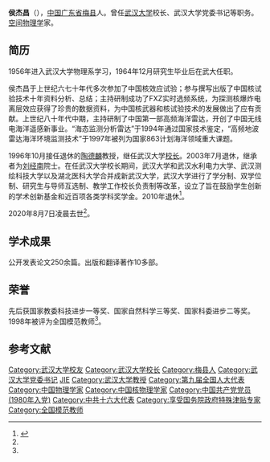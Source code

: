 {{Infobox_officeholder
|name = 侯杰昌
|birth_date = 1937年11月
|birth_place = {{CHN-1928}}[[廣東省_(中華民國)|广东省]][[梅县区|梅县]]
|death_date = {{death date|2020|8|7}}（82歲）
|death_place = {{CHN}}
|nationality = {{ROC}}（1937－1949）<br/>{{PRC}}（1949－2020）
|sex = 男
|office = [[武漢大學歷任校長列表|武汉大学校長]]
|term_start = 1996年10月
|term_end = 2000年8月
|predecessor = [[陶德麟|陶德麟]]
|successor = [[刘经南|刘经南]]
|occupation = 
* [[武汉大学|武汉大学]]校長
* 武汉大学党委书记
}}
'''侯杰昌'''（{{bd|1937年|11月|2020年|8月7日|H侯}}），[[中華人民共和國|中国]][[广东省|广东省]][[梅县区|梅县]]人。曾任[[武汉大学|武汉大学]]校长、武汉大学党委书记等职务。[[空间物理学|空间物理学]]家。

== 简历 ==
1956年进入武汉大学物理系学习，1964年12月研究生毕业后在武大任职。　　

侯杰昌于上世纪六七十年代多次参加了中国核效应试验；参与撰写出版了中国核试验技术十年资料分析、总结；主持研制成功了FXZ实时选频系统，为探测核爆炸电离层效应获得了珍贵的数据资料，为中国核武器和核试验技术的发展做出了应有贡献。上世纪八十年代中期，主持研制了中国第一部高频海洋雷达，开创了中国无线电海洋遥感新事业。“海态监测分析雷达”于1994年通过国家技术鉴定，“高频地波雷达海洋环境监测技术”于1997年被列为国家863计划海洋领域重大课题。

1996年10月接任退休的[[陶德麟|陶德麟]]教授，继任武汉大学[[校长|校长]]。2003年7月退休，继承者为[[刘经南|刘经南]]院士。在任武汉大学校长期间，武汉大学和武汉水利电力大学、武汉测绘科技大学以及湖北医科大学合并成新武汉大学，武汉大学进行了学分制、双学位制、研究生与导师互选制、教学工作校长负责制等改革，设立了旨在鼓励学生创新的学术创新基金和近百项各类学科奖学金。2010年退休<ref name=bjnews>{{cite news |author1=许腾飞 |title=武汉大学原校长侯杰昌去世 |url=http://www.bjnews.com.cn/feature/2020/08/07/756419.html |accessdate=2020-08-07 |work=新京报 |date=2020-08-07 |archive-date=2020-09-20 |archive-url=https://web.archive.org/web/20200920211711/http://www.bjnews.com.cn/feature/2020/08/07/756419.html |dead-url=no }}</ref>。

2020年8月7日凌晨去世<ref name=bjnews/>。

== 学术成果 ==
公开发表论文250余篇。出版和翻译著作10多部。

==荣誉==
先后获国家教委科技进步一等奖、国家自然科学三等奖、国家科委进步二等奖。1998年被评为全国模范教师<ref name=bjnews/>。

==参考文献==
{{reflist}}

{{start box}}
{{succession box|[[陶德麟|陶德麟]]|[[刘经南|刘经南]]|[[武汉大学|武汉大学]]校长|1996年10月－2003年7月}}
{{end box}}
{{normdaten}}
{{DEFAULTSORT:hou jiechang}}
[[Category:武汉大学校友|Category:武汉大学校友]]
[[Category:武汉大学校长|Category:武汉大学校长]]
[[Category:梅县人|Category:梅县人]]
[[Category:武汉大学党委书记|Category:武汉大学党委书记]]
[[Category:侯姓|JIE]]
[[Category:武汉大学教授|Category:武汉大学教授]]
[[Category:第九届全国人大代表|Category:第九届全国人大代表]]
[[Category:中国物理学家|Category:中国物理学家]]
[[Category:中国核物理学家|Category:中国核物理学家]]
[[Category:中国共产党党员_(1980年入党)|Category:中国共产党党员 (1980年入党)]]
[[Category:中共十六大代表|Category:中共十六大代表]]
[[Category:享受国务院政府特殊津贴专家|Category:享受国务院政府特殊津贴专家]]
[[Category:全国模范教师|Category:全国模范教师]]